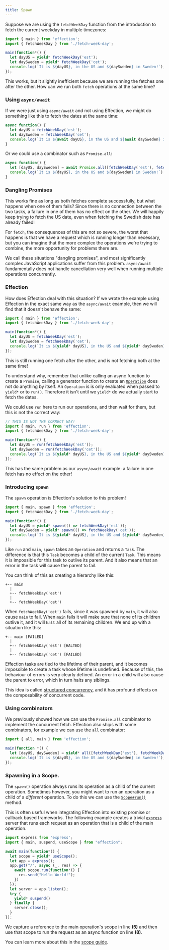 ```yaml
---
title: Spawn
---
```


Suppose we are using the `fetchWeekDay` function from the introduction to fetch the current weekday in multiple timezones:

``` javascript
import { main } from 'effection';
import { fetchWeekDay } from './fetch-week-day';

main(function*() {
  let dayUS = yield* fetchWeekDay('est');
  let daySweden = yield* fetchWeekDay('cet');
  console.log(`It is ${dayUS}, in the US and ${daySweden} in Sweden!`);
});
```

This works, but it slightly inefficient because we are running the fetches one
after the other. How can we run both `fetch` operations at the same time?

### Using `async/await`

If we were just using `async/await` and not using Effection, we might do
something like this to fetch the dates at the same time:

``` javascript
async function() {
  let dayUS = fetchWeekDay('est');
  let daySweden = fetchWeekDay('cet');
  console.log(`It is ${await dayUS}, in the US and ${await daySweden} in Sweden!`);
}
```

Or we could use a combinator such as `Promise.all`:

``` javascript
async function() {
  let [dayUS, daySweden] = await Promise.all([fetchWeekDay('est'), fetchWeekDay('cet')]);
  console.log(`It is ${dayUS}, in the US and ${daySweden} in Sweden!`);
}
```

### Dangling Promises

This works fine as long as both fetches complete successfully, but what happens
when one of them fails? Since there is no connection between the two tasks, a
failure in one of them has no effect on the other. We will happily keep trying
to fetch the US date, even when fetching the Swedish date has already failed!

For `fetch`, the consequences of this are not so severe, the worst that happens is
that we have a request which is running longer than necessary, but you can imagine
that the more complex the operations we're trying to combine, the more opportunity
for problems there are.

We call these situations "dangling promises", and most significantly complex
JavaScript applications suffer from this problem. `async/await` fundamentally does
not handle cancellation very well when running multiple operations concurrently.

### Effection

How does Effection deal with this situation? If we wrote the example using
Effection in the exact same way as the `async/await` example, then we will find
that it doesn't behave the same:

``` javascript
import { main } from 'effection';
import { fetchWeekDay } from './fetch-week-day';

main(function*() {
  let dayUS = fetchWeekDay('est');
  let daySweden = fetchWeekDay('cet');
  console.log(`It is ${yield* dayUS}, in the US and ${yield* daySweden} in Sweden!`);
});
```

This is still running one fetch after the other, and is not fetching both at
the same time!

To understand why, remember that unlike calling an async function to
create a `Promise`, calling a generator function to create an
[`Operation`][Operation] does not do anything by itself. An `Operation` is
is only evaluated when passed to `yield*` or to `run()`. Therefore it isn't
until we `yield*` do we actually start to fetch the dates.

We could use `run` here to run our operations, and then wait for them, but this
is not the correct way:

``` javascript
// THIS IS NOT THE CORRECT WAY!
import { main, run } from 'effection';
import { fetchWeekDay } from './fetch-week-day';

main(function*() {
  let dayUS = run(fetchWeekDay('est'));
  let daySweden = run(fetchWeekDay('cet'));
  console.log(`It is ${yield* dayUS}, in the US and ${yield* daySweden} in Sweden!`);
});
```

This has the same problem as our `async/await` example: a failure in one fetch
has no effect on the other!

### Introducing `spawn`

The `spawn` operation is Effection's solution to this problem!

``` javascript
import { main, spawn } from 'effection';
import { fetchWeekDay } from './fetch-week-day';

main(function*() {
  let dayUS = yield* spawn(() => fetchWeekDay('est'));
  let daySweden = yield* spawn(() => fetchWeekDay('cet'));
  console.log(`It is ${yield* dayUS}, in the US and ${yield* daySweden} in Sweden!`);
});
```

Like `run` and `main`, `spawn` takes an `Operation` and returns a `Task`. The
difference is that this `Task` becomes a child of the current `Task`. This
means it is impossible for this task to outlive its parent. And it also means
that an error in the task will cause the parent to fail.

You can think of this as creating a hierarchy like this:

```
+-- main
  |
  +-- fetchWeekDay('est')
  |
  +-- fetchWeekDay('cet')
```

When `fetchWeekDay('cet')` fails, since it was spawned by `main`, it will also
cause `main` to fail. When `main` fails it will make sure that none of its
children outlive it, and it will `halt` all of its remaining children. We end
up with a situation like this:

```
+-- main [FAILED]
  |
  +-- fetchWeekDay('est') [HALTED]
  |
  +-- fetchWeekDay('cet') [FAILED]
```

Effection tasks are tied to the lifetime of their parent, and it becomes
impossible to create a task whose lifetime is undefined. Because of this, the
behaviour of errors is very clearly defined. An error in a child will also
cause the parent to error, which in turn halts any siblings.

This idea is called [structured concurrency], and it has profound effects on
the composability of concurrent code.

### Using combinators

We previously showed how we can use the `Promise.all` combinator to implement
the concurrent fetch. Effection also ships with some combinators, for example
we can use the `all` combinator:

``` javascript
import { all, main } from 'effection';

main(function *() {
  let [dayUS, daySweden] = yield* all([fetchWeekDay('est'), fetchWeekDay('cet')]);
  console.log(`It is ${dayUS}, in the US and ${daySweden} in Sweden!`);
});
```

### Spawning in a Scope.

The `spawn()` operation always runs its operation as a child of the current
operation. Sometimes however, you might want to run an operation as a child of a
_different_ operation. To do this we can use the [`Scope#run()`][scope.run]
method.

This is often useful when integrating Effection into existing promise or
callback based frameworks. The following example creates a trivial
[`express`][express] server that runs each request as an operation that is
a child of the main operation.


```javascript {5,8}
import express from 'express';
import { main, suspend, useScope } from "effection";

await main(function*() {
  let scope = yield* useScope();
  let app = express();
  app.get("/", async (_, res) => {
    await scope.run(function*() {
      res.send("Hello World!");
    })
  });
  let server = app.listen();
  try {
    yield* suspend()
  } finally {
    server.close();
  }
});
```

We capture a reference to the main operation's scope in line **(5)**
and then use that scope to run the request as an async function on
line **(8)**.

You can learn more about this in the [scope guide](./scope).

[structured concurrency]: https://vorpus.org/blog/notes-on-structured-concurrency-or-go-statement-considered-harmful/
[express]: https://expressjs.org
[scope.run]: https://deno.land/x/effection/mod.ts?s=Scope#method_run_0
[Operation]: https://deno.land/x/effection/mod.ts?s=Operation
